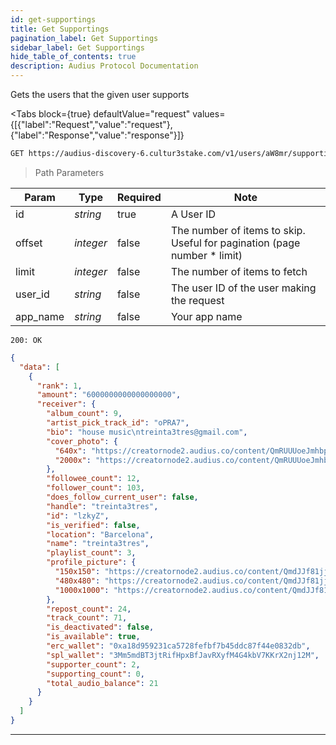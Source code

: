 ```yaml
---
id: get-supportings
title: Get Supportings
pagination_label: Get Supportings
sidebar_label: Get Supportings
hide_table_of_contents: true
description: Audius Protocol Documentation
---
```



Gets the users that the given user supports

<Tabs
  block={true}
  defaultValue="request"
  values={[{"label":"Request","value":"request"},{"label":"Response","value":"response"}]}
>
<TabItem value="request">

```bash
GET https://audius-discovery-6.cultur3stake.com/v1/users/aW8mr/supporting?app_name=EXAMPLEAPP HTTP/1.1
```

> Path Parameters

| Param    | Type      | Required | Note                                                                      |
| -------- | --------- | -------- | ------------------------------------------------------------------------- |
| id       | _string_  | true     | A User ID                                                                 |
| offset   | _integer_ | false    | The number of items to skip. Useful for pagination (page number \* limit) |
| limit    | _integer_ | false    | The number of items to fetch                                              |
| user_id  | _string_  | false    | The user ID of the user making the request                                |
| app_name | _string_  | false    | Your app name                                                             |

</TabItem>
<TabItem value="response">

`200: OK`

```json
{
  "data": [
    {
      "rank": 1,
      "amount": "6000000000000000000",
      "receiver": {
        "album_count": 9,
        "artist_pick_track_id": "oPRA7",
        "bio": "house music\ntreinta3tres@gmail.com",
        "cover_photo": {
          "640x": "https://creatornode2.audius.co/content/QmRUUUoeJmhbpvqSr9d34Gb71zk7xZkNtswHdixzhMkXYG/640x.jpg",
          "2000x": "https://creatornode2.audius.co/content/QmRUUUoeJmhbpvqSr9d34Gb71zk7xZkNtswHdixzhMkXYG/2000x.jpg"
        },
        "followee_count": 12,
        "follower_count": 103,
        "does_follow_current_user": false,
        "handle": "treinta3tres",
        "id": "lzkyZ",
        "is_verified": false,
        "location": "Barcelona",
        "name": "treinta3tres",
        "playlist_count": 3,
        "profile_picture": {
          "150x150": "https://creatornode2.audius.co/content/QmdJJf81jjRhpmrj2JzeMEzDNbPKfrUWkECE3NjfWnLDMr/150x150.jpg",
          "480x480": "https://creatornode2.audius.co/content/QmdJJf81jjRhpmrj2JzeMEzDNbPKfrUWkECE3NjfWnLDMr/480x480.jpg",
          "1000x1000": "https://creatornode2.audius.co/content/QmdJJf81jjRhpmrj2JzeMEzDNbPKfrUWkECE3NjfWnLDMr/1000x1000.jpg"
        },
        "repost_count": 24,
        "track_count": 71,
        "is_deactivated": false,
        "is_available": true,
        "erc_wallet": "0xa18d959231ca5728fefbf7b45ddc87f44e0832db",
        "spl_wallet": "3Mm5mdBT3jtRifHpxBfJavRXyfM4G4kbV7KKrX2nj12M",
        "supporter_count": 2,
        "supporting_count": 0,
        "total_audio_balance": 21
      }
    }
  ]
}
```

</TabItem>
</Tabs>

---
